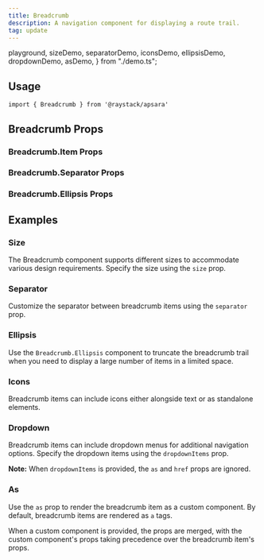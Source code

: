```yaml
---
title: Breadcrumb
description: A navigation component for displaying a route trail.
tag: update
---
```


  playground,
  sizeDemo,
  separatorDemo,
  iconsDemo,
  ellipsisDemo,
  dropdownDemo,
  asDemo,
} from "./demo.ts";

<Demo data={playground} />

## Usage

```tsx
import { Breadcrumb } from '@raystack/apsara'
```

## Breadcrumb Props

<auto-type-table path="./props.ts" name="BreadcrumbProps" />

### Breadcrumb.Item Props

<auto-type-table path="./props.ts" name="BreadcrumbItem" />

### Breadcrumb.Separator Props

<auto-type-table path="./props.ts" name="BreadcrumbSeparatorProps" />

### Breadcrumb.Ellipsis Props

<auto-type-table path="./props.ts" name="BreadcrumbEllipsisProps" />

## Examples

### Size

The Breadcrumb component supports different sizes to accommodate various design requirements. Specify the size using the `size` prop.

<Demo data={sizeDemo} />

### Separator

Customize the separator between breadcrumb items using the `separator` prop.

<Demo data={separatorDemo} />

### Ellipsis

Use the `Breadcrumb.Ellipsis` component to truncate the breadcrumb trail when you need to display a large number of items in a limited space.

<Demo data={ellipsisDemo} />

### Icons

Breadcrumb items can include icons either alongside text or as standalone elements.

<Demo data={iconsDemo} />

### Dropdown

Breadcrumb items can include dropdown menus for additional navigation options. Specify the dropdown items using the `dropdownItems` prop.

**Note:** When `dropdownItems` is provided, the `as` and `href` props are ignored.

<Demo data={dropdownDemo} />

### As

Use the `as` prop to render the breadcrumb item as a custom component. By default, breadcrumb items are rendered as `a` tags.

When a custom component is provided, the props are merged, with the custom component's props taking precedence over the breadcrumb item's props.

<Demo data={asDemo} />
